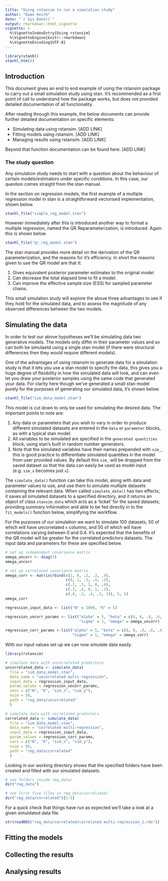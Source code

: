 ```yaml
---
title: "Using rstansim to run a simulation study"
author: "Ewan Keith"
date: "`r Sys.Date()`"
output: rmarkdown::html_vignette
vignette: >
  %\VignetteIndexEntry{Using rstansim}
  %\VignetteEngine{knitr::rmarkdown}
  %\VignetteEncoding{UTF-8}
---
```

```r
library(stanhl)
stanhl_html()
```

## Introduction

This document gives an end to end example of using the rstansim package to carry out a small simulation study using stan. It’s recommended as a first point of call to understand how the package works, but does not provided detailed documentation of all functionality. 

After reading through this example, the below documents can provide further detailed documentation on specific elements:

* Simulating data using rstansim. [ADD LINK]
* Fitting models using rstansim. [ADD LINK]
* Managing results using rstansim. [ADD LINK]

Beyond that function documentation can be found here. [ADD LINK]

### The study question

Any simulation study needs to start with a question about the behaviour of certain models/estimators under specific conditions. In this case, our question comes straight from the stan manual.

In the section on regression models, the first example of a multiple regression model in stan is a straightforward vectorised implementation, shown below.

```R
stanhl_file("simple_reg_model.stan")
```

However immediately after this is introduced another way to format a multiple regression, named the QR Reparameterization, is introduced. Again this is shown below.

```R
stanhl_file("qr_reg_model.stan")
```

The stan manual provides more detail on the derivation of the QR parameterization, and the reasons for it's efficiency. In short the reasons given to use the QR model are that it:

1. Gives equivalent posterior parameter estimates to the original model
2. Can decrease the total elapsed time to fit a model.
2. Can improve the effective sample size (ESS) for sampled parameter chains.

This small simulation study will explore the above three advantages to see if they hold for the simulated data, and to assess the magnitude of any observed differences between the two models. 

## Simulating the data

In order to test our above hypotheses we'll be simulating data two generative models. The models only differ in their parameter values and so can both be simulaetd using a single stan model (if there were structural differences then they would require different models). 

One of the advantages of using rstansim to generate data for a simulation study is that it lets you use a stan model to specify the data, this gives you a huge degree of flexibility in how the simulated data will look, and can even let you draw your posterior samples using the same code that generated your data. For clarity here though we've generated a small stan model purely for the purposes of generating our simulated data, it's shown below.

```R
stanhl_file("sim_data_model.stan")
```

This model is cut down to only be used for simulating the desired data. The important points to note are:

1. Any data or parameters that you wish to vary in order to produce different simulated datasets are entered in the `data` or `parameter` blocks, as with a typical stan model.
2. All variables to be simulated are specified in the `generated quantities` block, using stan's built in random number generators.
3. Note that the simulated variables have their names prepended with `sim_`, this is good practice to differentiate simulated quantities in the model from user provided values. By default this `sim_` will be dropped from the saved dataset so that the data can easily be used as model input (e.g. `sim_x` becomes just `x`).

The `simulate_data()` function can take this model, along with data and parameter values to use, and use them to simulate multiple datasets containing the relevant data. When called `simulate_data()` has two effects; it saves all simulated datasets to a specified directory, and it returns an object of class `stansim_data` which acts as a 'ticket' for the saved datasets; providing summary information and able to be fed directly in to the `fit_models()` function below, simplifying the workflow.

For the purposes of our simulation we want to simulate 100 datasets, 50 of which will have uncorrelated `x` columns, and 50 of which will have correlations varying between 0 and 0.4. It's expected that the benefits of the QR model will be greater for the correlated predictors datasets. The input data and parameters for these are specified below.

```R
# set up independent covariance matrix
omega_uncorr <- diag(5)
omega_uncorr

# set up correlated covariance matrix
omega_corr <- matrix(rbind(c(1, 0, .2, .3, .4),
                           c(0, 1, .3, .4, .2),
                           c(.2, .3, 1, 0, .4), 
                           c(.3, .4, 0, 1, .2), 
                           c(.4, .2, .4, .2, 1)), 5, 5)
omega_corr

regression_input_data <- list("N" = 1000, "K" = 5)

regression_uncorr_params <- list("alpha" = 5, "beta" = c(0, 0, .8, .6, .4),
                                 "sigma" = 1, "omega" = omega_uncorr)

regression_corr_params <-list("alpha" = 5, "beta" = c(0, 0, .8, .6, .4),
                              "sigma" = 1, "omega" = omega_corr)

```

With our input values set up we can now simulate data easily.

```R
library(rstansim)

# simulate data with uncorrelated predictors
uncorrelated_data <- simulate_data(
  file = "sim_data_model.stan",
  data_name = "uncorrelated multi-regression",
  input_data = regression_input_data,
  param_values = regression_uncorr_params,
  vars = c("N", "K", "sim_x", "sim_y"),
  nsim = 50,
  path = "reg_data/uncorrelated"
  )

# simulate data with correlated predictors
correlated_data <- simulate_data(
  file = "sim_data_model.stan",
  data_name = "correlated multi-regression",
  input_data = regression_input_data,
  param_values = regression_corr_params, 
  vars = c("N", "K", "sim_x", "sim_y"),
  nsim = 50,
  path = "reg_data/correlated"
  )

```

Looking in our working directory shows that the specified folders have been created and filled with our simulated datasets.

```R
# see folders inside reg_data/
dir("reg_data")

# see first five files in reg_data/correlated/
dir("reg_data/correlated")[1:5]

```

For a quick check that things have run as expected we'll take a look at a given simuldated data file.

```R
str(readRDS("reg_data/correlated/correlated multi-regression_1.rds"))

```

## Fitting the models

## Collecting the results

## Analysing results
